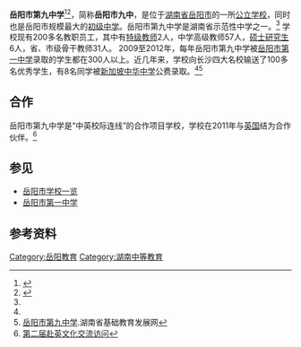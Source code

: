 {{高中 <!-- 实际上是初中，但是中文维基百科没有初中模板-->
|名称          =岳阳市第九中学
|图像          = 
|图像大小      = 
|图像说明      = 
|外文名称      = The No.9 Middle School of Yueyang
|校训          = 责任 诚信 关爱 卓越
|理念          = 办人民满意教育，创三湘一流名校
|建校          =2005年7月
|闭校          =
|复校          =
|校庆日        =
|类型          = 公立学校
|共学或别学    = 男女共学
|宗教          =
|课程          = 全日制课程
|单位制或学年制= 学年制
|学科          = 
|学期          = 2学期制
|年级          =
|班级          =
|创立者        =
|党委书记      =
|校长          =杨发明
|副校长        =
|教师          =200
|职工          =
|学生          =4000
|面积          =67000平方米
|建筑面积      =
|旧校名        =
|free_label    =
|free_text     = 
|free_label2    =
|free_text2     = 
|free_label3    =
|free_text3     = 
|free_label4    =
|free_text4     = 
|free_label5    =
|free_text5     = 
|体育项目      =
|校色          =
|刊物          =《金色花》
|吉祥物        =
|隶属          =[[湖南省教育厅|湖南省教育厅]]
|学区          =
|地址          ={{CHN}}[[湖南省|湖南省]][[岳阳市|岳阳市]][[花板湖路|花板湖路]]
|坐标          = 
|邮编          =
|电话          = 
|网站          = http://9z.yysedu.cn/
|标志          =
|脚注          =
}}

'''岳阳市第九中学'''<ref name="官网">{{Cite web |url=http://9z.yysedu.cn/ |title=岳阳市第九中学官方网站 |access-date=2014-06-30 |archive-date=2021-12-07 |archive-url=https://web.archive.org/web/20211207091928/http://9z.yysedu.cn/ |dead-url=no }}</ref><ref name="简介">{{Cite web |url=http://9z.yysedu.cn/html/yysdjzx/xxjj.html |title=岳阳市九中简介 |access-date=2014-06-30 |archive-url=https://web.archive.org/web/20141128224328/http://9z.yysedu.cn/html/yysdjzx/xxjj.html |archive-date=2014-11-28 |dead-url=yes }}</ref><onlyinclude></onlyinclude>，简称'''岳阳市九中'''，是位于[[湖南省|湖南省]][[岳阳市|岳阳市]]的一所[[公立学校|公立学校]]，同时也是岳阳市规模最大的[[初级中学|初级中学]]。岳阳市第九中学是湖南省示范性中学之一。<ref name="简介" />
学校现有200多名教职员工，其中有[[特级教师|特级教师]]2人，中学高级教师57人，[[硕士|硕士]][[研究生|研究生]]6人，省、市级骨干教师31人。
2009至2012年，每年岳阳市第九中学被[[岳阳市第一中学|岳阳市第一中学]]录取的学生都在300人以上。近几年来，学校向长沙四大名校输送了100多名优秀学生，有8名同学被[[新加坡中华中学|新加坡中华中学]]公费录取。<ref name="简介" /><ref name="简介2">[http://www.eduhnjy.cn/Article/Article.asp?nid=295 岳阳市第九中学]{{dead link|date=2017年12月 |bot=InternetArchiveBot |fix-attempted=yes }}.湖南省基础教育发展网</ref>

== 合作 ==
岳阳市第九中学是“中英校际连线”的合作项目学校，学校在2011年与[[英国|英国]]{{le|安斯福德学院|Ansford Academy}}结为合作伙伴。<ref>[http://www.yysedu.cn/html/yysdjzx/content/2013911/n118814857.html 第二届赴英文化交流访问]{{dead link|date=2017年12月 |bot=InternetArchiveBot |fix-attempted=yes }}</ref>

== 参见 ==
*[[岳阳市学校一览|岳阳市学校一览]]
*[[岳阳市第一中学|岳阳市第一中学]]

==参考资料==
{{reflist}}

[[Category:岳阳教育|Category:岳阳教育]]
[[Category:湖南中等教育|Category:湖南中等教育]]